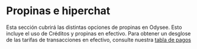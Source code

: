 # Propinas e hiperchat

Esta sección cubrirá las distintas opciones de propinas en Odysee. Esto incluye el uso de Créditos y propinas en efectivo. Para obtener un desglose de las tarifas de transacciones en efectivo, consulte nuestra [tabla de pagos](https://help.odysee.tv/es/payments-chart/)

<CategoryCards/>